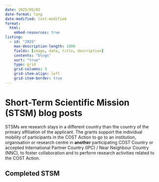 ```yaml
---
date: 2025/05/02
date-format: long
date-modified: last-modified
format:
  html:
    embed-resources: true
listing:
  - id: "2025"
    max-description-length: 1000
    fields: [image, date, title, description]
    contents: "blogs"
    sort: "true" 
    type: grid
    grid-columns: 3
    grid-item-align: left
    grid-item-border: true
---
```


# Short-Term Scientific Mission (STSM) blog posts 

STSMs are research stays in a different country than the country of the primary affiliation of the applicant. The grants support the individual mobility of participants in the COST Action to go to an institution, organisation or research centre in **another** participating COST Country or accepted International Partner Country (IPC) / Near Neighbour Country (NNC), to foster collaboration and to perform research activities related to the COST Action.

## Completed STSM

::: {#2025}
:::
